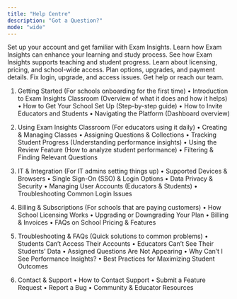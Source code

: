 ```yaml
---
title: "Help Centre"
description: "Got a Question?"
mode: "wide"
---
```


<CardGroup cols={3}>
  <Card title="Getting Started" icon="rocket" href="https://mintlify.com/docs/quickstart">
    Set up your account and get familiar with Exam Insights.
  </Card>

  <Card title="For Students" icon="child" href="https://mintlify.com/docs/development">
    Learn how Exam Insights can enhance your learning and study process.
  </Card>

  <Card title="For Educators" icon="books">
    See how Exam Insights supports teaching and student progress.
  </Card>

  <Card title="For Schools" icon="school">
    Learn about licensing, pricing, and school-wide access.
  </Card>

  <Card title="Pricing & Usage" icon="coin">
    Plan options, upgrades, and payment details.
  </Card>

  <Card title="Troubleshooting" icon="hammer">
    Fix login, upgrade, and access issues.
  </Card>

  <Card title="Contact & Support" icon="envelope">
    Get help or reach our team.
  </Card>
</CardGroup>

1. Getting Started (For schools onboarding for the first time)
   •	Introduction to Exam Insights Classroom (Overview of what it does and how it helps)
   •	How to Get Your School Set Up (Step-by-step guide)
   •	How to Invite Educators and Students
   •	Navigating the Platform (Dashboard overview)

2. Using Exam Insights Classroom (For educators using it daily)
   •	Creating & Managing Classes
   •	Assigning Questions & Collections
   •	Tracking Student Progress (Understanding performance insights)
   •	Using the Review Feature (How to analyze student performance)
   •	Filtering & Finding Relevant Questions

3. IT & Integration (For IT admins setting things up)
   •	Supported Devices & Browsers
   •	Single Sign-On (SSO) & Login Options
   •	Data Privacy & Security
   •	Managing User Accounts (Educators & Students)
   •	Troubleshooting Common Login Issues

4. Billing & Subscriptions (For schools that are paying customers)
   •	How School Licensing Works
   •	Upgrading or Downgrading Your Plan
   •	Billing & Invoices
   •	FAQs on School Pricing & Features

5. Troubleshooting & FAQs (Quick solutions to common problems)
   •	Students Can’t Access Their Accounts
   •	Educators Can’t See Their Students’ Data
   •	Assigned Questions Are Not Appearing
   •	Why Can’t I See Performance Insights?
   •	Best Practices for Maximizing Student Outcomes

6. Contact & Support
   •	How to Contact Support
   •	Submit a Feature Request
   •	Report a Bug
   •	Community & Educator Resources
